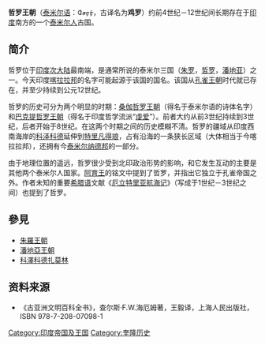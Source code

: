 {{Distinguish|朱羅王朝}}
{{Infobox Former Country
|native_name =
|conventional_long_name = 哲羅王朝
|common_name = 哲羅王朝
|status  = 
|year_start  = 約前4世紀
|year_end    =  12世紀
|image_flag  =Flag of Chera dynasty.svg
|image_map   = Map of Chera Kingdom.jpg
|image_map_caption = 哲羅王朝疆域
|common_languages  = [[馬拉雅拉姆語|馬拉雅拉姆語]]，[[泰米爾語|泰米爾語]]
|religion          = [[印度教|印度教]]，[[佛教|佛教]]，[[耆那教|耆那教]]
|government_type   = 君主制
|title_leader      = [[国王|国王]]
|capital=[[Mahodayapuram|Mahodayapuram]]<br />[[奎隆|奎隆]]<br />[[Karuvur|Karuvur]]
|continent = 亞洲
|s1=科澤科德扎莫林
|s2=Venad王朝
| today = {{flag|India}}
}}
{{印度历史}}

'''哲罗王朝'''（[[泰米尔语|泰米尔语]]：சேரர்，古译名为'''鸡罗'''）约前4世纪－12世纪间长期存在于[[印度|印度]]南方的一个[[泰米尔人|泰米尔人]]古国。

== 简介 ==
哲罗位于[[印度次大陆|印度次大陆]]最南端，是通常所说的泰米尔三国（[[朱罗|朱罗]]，[[哲罗|哲罗]]，[[潘地亚|潘地亚]]）之一。今天印度[[喀拉拉邦|喀拉拉邦]]的名字可能起源于该国的国名。该国从[[孔雀王朝|孔雀王朝]]时代就已存在，并至少持续到公元12世纪。

哲罗的历史可分为两个明显的时期：[[桑伽哲罗王朝|桑伽哲罗王朝]]（得名于泰米尔语的诗体名字）和[[巴克提哲罗王朝|巴克提哲罗王朝]]（得名于印度哲学流派“[[虔爱|虔爱]]”）。前者大约从前3世纪持续到3世纪，后者开始于8世纪。在这两个时期之间的历史模糊不清。哲罗的疆域从印度西南海岸的[[科泽科德|科泽科德]]延伸到[[特里凡得琅|特里凡得琅]]，占有沿海的一条狭长区域（大体相当于今喀拉拉邦），还拥有今[[泰米尔纳德邦|泰米尔纳德邦]]的一部分。

由于地理位置的遥远，哲罗很少受到北印政治形势的影响，和它发生互动的主要是其他两个泰米尔人国家。[[阿育王|阿育王]]的铭文中提到了哲罗，并指出它独立于孔雀帝国之外。作者未知的重要[[希腊语|希腊语]]文献《[[厄立特里亚航海记|厄立特里亚航海记]]》（写成于1世纪－3世纪之间）也提到了哲罗。

== 參見 ==
*[[朱羅王朝|朱羅王朝]]
*[[潘地亞王朝|潘地亞王朝]]
*[[科澤科德扎莫林|科澤科德扎莫林]]

== 资料来源 ==
* 《古亚洲文明百科全书》，查尔斯·F.W.海厄姆著，王毅译，上海人民出版社，ISBN 978-7-208-07098-1

{{摩诃婆罗多中的王国}}

[[Category:印度帝国及王国|Category:印度帝国及王国]]
[[Category:奎隆历史|Category:奎隆历史]]